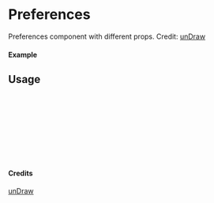 
<Meta of={Preferences} title="unDraw/Preferences" />

# Preferences

Preferences component with different props.
Credit: [unDraw](https://undraw.co/illustrations)

#### Example

<Canvas of={Preferences.Primary} />

## Usage

```ts
import { Preferences } from "yadl-ui";

const Example = () => {
  return (
      <Preferences />
  );
};

export default Example;
```

#### Credits
[unDraw](https://undraw.co/illustrations)
